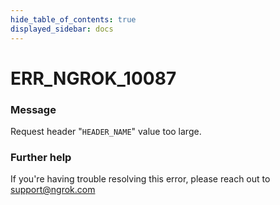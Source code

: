 ```yaml
---
hide_table_of_contents: true
displayed_sidebar: docs
---
```



# ERR_NGROK_10087

### Message

Request header "`HEADER_NAME`" value too large.

<ErrorDetails error="err_ngrok_10087" />

### Further help

If you're having trouble resolving this error, please reach out to [support@ngrok.com](mailto:support@ngrok.com?subject=Help%20with%20ERR_NGROK_10087)
